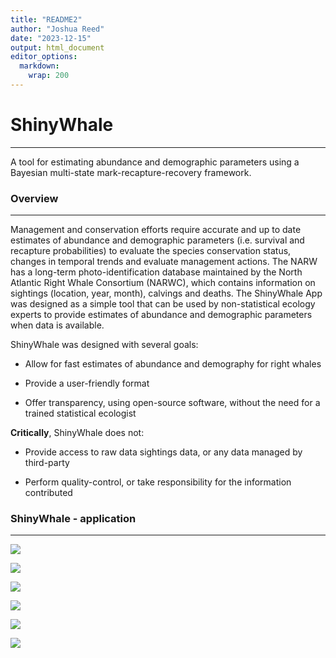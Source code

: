 ```yaml
---
title: "README2"
author: "Joshua Reed"
date: "2023-12-15"
output: html_document
editor_options: 
  markdown: 
    wrap: 200
---
```


# ShinyWhale

--------------------------------------------------------------------------------------------------------------------------------------------------------------------------------------------------------

A tool for estimating abundance and demographic parameters using a Bayesian multi-state mark-recapture-recovery framework.

### Overview

--------------------------------------------------------------------------------------------------------------------------------------------------------------------------------------------------------

Management and conservation efforts require accurate and up to date estimates of abundance and demographic parameters (i.e. survival and recapture probabilities) to evaluate the species conservation
status, changes in temporal trends and evaluate management actions. The NARW has a long-term photo-identification database maintained by the North Atlantic Right Whale Consortium (NARWC), which
contains information on sightings (location, year, month), calvings and deaths. The ShinyWhale App was designed as a simple tool that can be used by non-statistical ecology experts to provide
estimates of abundance and demographic parameters when data is available.

ShinyWhale was designed with several goals:

-   Allow for fast estimates of abundance and demography for right whales

-   Provide a user-friendly format

-   Offer transparency, using open-source software, without the need for a trained statistical ecologist

**Critically**, ShinyWhale does not:

-   Provide access to raw data sightings data, or any data managed by third-party

-   Perform quality-control, or take responsibility for the information contributed

### ShinyWhale - application

--------------------------------------------------------------------------------------------------------------------------------------------------------------------------------------------------------

![](images/Slide1.png)

![](images/Slide2.png)

![](images/Slide3.png)

![](images/Slide4.png)

![](images/Slide5.png)

![](images/Slide6.png)
